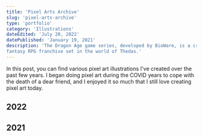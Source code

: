 ```yaml
---
title: 'Pixel Arts Archive'
slug: 'pixel-arts-archive'
type: 'portfolio'
category: 'Illustrations'
dateEdited: 'July 20, 2022'
datePublished: 'January 19, 2021'
description: 'The Dragon Age game series, developed by BioWare, is a critically acclaimed
fantasy RPG franchise set in the world of Thedas.'
---
```


In this post, you can find various pixel art illustrations I've created over the
past few years. I began doing pixel art during the COVID years to cope with the
death of a dear friend, and I enjoyed it so much that I still love creating
pixel art today.

## 2022

<EmbedImage
  src="posts/pixel-arts-archive/tales-from-earthsea.jpg"
  alt="Tales from Earthsea"
  caption="Tales from Earthsea"
  layout="wide"
/>

<EmbedImage
  src="posts/pixel-arts-archive/critters-1.jpg"
  alt="The Whooping Crane"
  caption="The Whooping Crane"
  layout="left"
/>

<EmbedImage
  src="posts/pixel-arts-archive/critters-2.jpg"
  alt="The Frog"
  caption="The Frog"
  layout="right"
/>

<EmbedImage
  src="posts/pixel-arts-archive/critters-3.jpg"
  alt="The Eurasian Tree Sparrow"
  caption="The Eurasian Tree Sparrow"
  layout="left"
/>

<EmbedImage
  src="posts/pixel-arts-archive/dark-souls-crow.jpg"
  alt="Dark Souls I"
  caption="Dark Souls I"
  layout="right"
/>

## 2021

<EmbedImage
  src="posts/pixel-arts-archive/old-pixel-art-2.jpg"
  alt="Dangerous Berries"
  caption="Dangerous Berries"
  layout="left"
/>

<EmbedImage
  src="posts/pixel-arts-archive/little-nightmares-porcelain-bully.jpg"
  alt="Little Nightmares II"
  caption="Little Nightmares II"
  layout="right"
/>

<EmbedImage
  src="posts/pixel-arts-archive/the-lord-of-the-rings-moria.jpg"
  alt="The Lord of the Rings"
  caption="The Lord of the Rings"
  layout="left"
/>

<EmbedImage
  src="posts/pixel-arts-archive/old-pixel-art-4.jpg"
  alt="The Wanderer"
  caption="The Wanderer"
  layout="right"
/>

<EmbedImage
  src="posts/pixel-arts-archive/old-pixel-art-3.jpg"
  alt="Moonlight Church"
  caption="Moonlight Church"
  layout="left"
/>

<EmbedImage
  src="posts/pixel-arts-archive/old-pixel-art-1.jpg"
  alt="Steampunk Coffee Shop"
  caption="Steampunk Coffee Shop"
  layout="right"
/>
